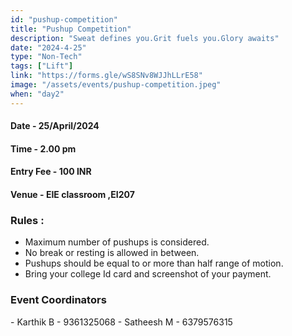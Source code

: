 ```yaml
---
id: "pushup-competition"
title: "Pushup Competition"
description: "Sweat defines you.Grit fuels you.Glory awaits"
date: "2024-4-25"
type: "Non-Tech" 
tags: ["Lift"]
link: "https://forms.gle/wS8SNv8WJJhLLrE58"
image: "/assets/events/pushup-competition.jpeg"
when: "day2"
---
```


<h4>Date - 25/April/2024</h4>
<h4>Time - 2.00 pm</h4>
<h4>Entry Fee - 100 INR </h4>
<h4>Venue - EIE classroom ,EI207</h4>
<h3>Rules :</h3>

- Maximum number of pushups is considered.
- No break or resting is allowed in between.
- Pushups should be equal to or more than half range of motion.
- Bring your college Id card and screenshot of your payment.

<h3>Event Coordinators</h3>
- Karthik B - 9361325068  
- Satheesh M - 6379576315